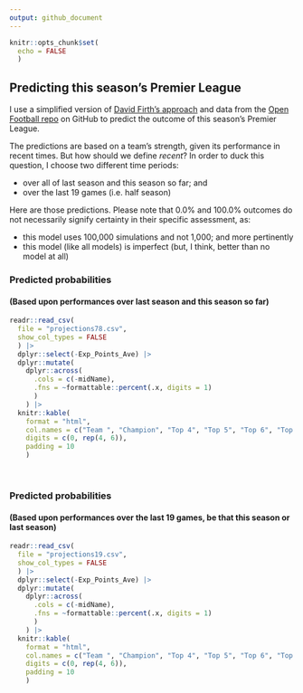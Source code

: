 ```yaml
---
output: github_document
---
```


<!-- README.md is generated from README.Rmd. Please edit that file -->

```r
knitr::opts_chunk$set(
  echo = FALSE
  )
```

## Predicting this season's Premier League

I use a simplified version of [David Firth's approach](https://github.com/DavidFirth/alt3code) and data from the [Open Football repo](https://github.com/openfootball/football.json) on GitHub to predict the outcome of this season's Premier League. 

The predictions are based on a team's strength, given its performance in recent times. But how should we define *recent*? In order to duck this question, I choose two different time periods:

  * over all of last season and this season so far; and
  * over the last 19 games (i.e. half season)
  

Here are those predictions. Please note that 0.0% and 100.0% outcomes do not necessarily signify certainty in their specific assessment, as: 

  * this model uses 100,000 simulations and not 1,000; and more pertinently
  * this model (like all models) is imperfect (but, I think, better than no model at all)
  

### Predicted probabilities
#### (Based upon performances over last season and this season so far)

```r
readr::read_csv(
  file = "projections78.csv", 
  show_col_types = FALSE
  ) |> 
  dplyr::select(-Exp_Points_Ave) |> 
  dplyr::mutate(
    dplyr::across(
      .cols = c(-midName), 
      .fns = ~formattable::percent(.x, digits = 1)
      )
    ) |> 
  knitr::kable(
    format = "html",
    col.names = c("Team ", "Champion", "Top 4", "Top 5", "Top 6", "Top Half", "Relegation"), 
    digits = c(0, rep(4, 6)),
    padding = 10
    )
```

<br/>

### Predicted probabilities
#### (Based upon performances over the last 19 games, be that this season or last season)

```r
readr::read_csv(
  file = "projections19.csv", 
  show_col_types = FALSE
  ) |> 
  dplyr::select(-Exp_Points_Ave) |> 
  dplyr::mutate(
    dplyr::across(
      .cols = c(-midName), 
      .fns = ~formattable::percent(.x, digits = 1)
      )
    ) |> 
  knitr::kable(
    format = "html",
    col.names = c("Team ", "Champion", "Top 4", "Top 5", "Top 6", "Top Half", "Relegation"), 
    digits = c(0, rep(4, 6)),
    padding = 10
    )
```

